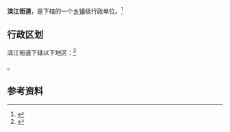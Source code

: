{{中国乡级行政区|44/01/05/005/000}}

'''滨江街道'''，是{{PRC admin/fullname|44/01/05/005/000|3}}下辖的一个[[乡镇|乡镇]]级行政单位。<ref>{{PRC admin/ref sgc|{{PRC admin/parent|44/01/05/005/000}}}}</ref>

== 行政区划 ==

滨江街道下辖以下地区：<ref>{{PRC admin/ref sgc|44/01/05/005/000}}</ref>

{{PRC admin/children|44/01/05/005/000}}。

== 参考资料 ==

{{reflist}}

{{行政区划小作品}}
{{PRC admin/navcat|44/01/05/005/000}}